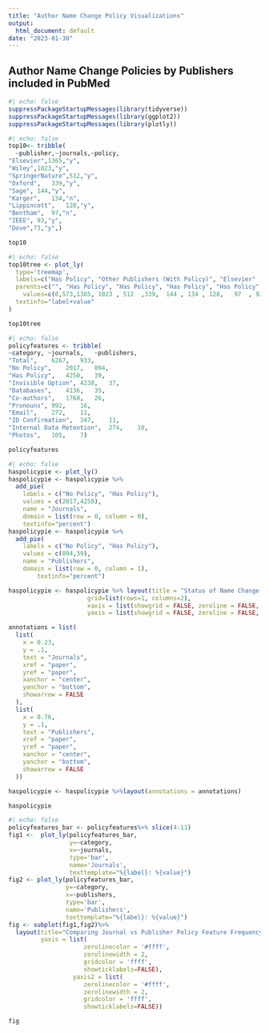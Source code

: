 ---
title: "Author Name Change Policy Visualizations"
output:
  html_document: default
date: "2023-01-30"
---

## Author Name Change Policies by Publishers included in PubMed

```{r}
#| echo: false
suppressPackageStartupMessages(library(tidyverse))
suppressPackageStartupMessages(library(ggplot2))
suppressPackageStartupMessages(library(plotly))
```

```{r}
#| echo: false
top10<- tribble(
  ~publisher,~journals,~policy,
"Elsevier",1365,"y",
"Wiley",1023,"y",
"SpringerNature",512,"y",
"Oxford",	339,"y",
"Sage",	144,"y",
"Karger",	134,"n",
"Lippincott",	128,"y",
"Bentham",	97,"n",
"IEEE",	93,"y",
"Dove",73,"y",)

top10
```

```{r}
#| echo: false
top10tree <- plot_ly(
  type='treemap',
  labels=c("Has Policy", "Other Publishers (With Policy)", "Elsevier" ,      "Wiley"    ,      "Springer Nature", "Oxford"     ,    "Sage"    ,       "Karger" ,     "Lippincott"  ,   "Bentham"    ,    "IEEE"     ,      "Dove"     ,      "Other Publishers (No Policy)", "No Policy"  ),
  parents=c("", "Has Policy", "Has Policy", "Has Policy", "Has Policy" ,"Has Policy", "Has Policy", "No Policy", "Has Policy" ,"No Policy" ,"Has Policy", "Has Policy", "No Policy",""),
    values=c(0,573,1365, 1023 , 512  ,339,  144 , 134 , 128,   97  , 93,   73,1786,0),
  textinfo="label+value"
)

top10tree
```

```{r}
#| echo: false
policyfeatures <- tribble(
~category, ~journals,	~publishers,
"Total",	6267,	933,
"No Policy",	2017,	894,
"Has Policy",	4250,	39,
"Invisible Option",	4238,	37,
"Databases",	4136,	35,
"Co-authors",	1768,	26,
"Pronouns",	992,	16,
"Email",	272,	11,
"ID Confirmation",	347,	11,
"Internal Data Retention",	274,	10,
"Photos",	105,	7)

policyfeatures

```

```{r}
#| echo: false
haspolicypie <- plot_ly()
haspolicypie <- haspolicypie %>%
  add_pie(
    labels = c("No Policy", "Has Policy"),
    values = c(2017,4250),
    name = "Journals",
    domain = list(row = 0, column = 0),
    textinfo="percent")
haspolicypie <- haspolicypie %>%
  add_pie(
    labels = c("No Policy", "Has Policy"),
    values = c(894,39),
    name = "Publishers",
    domain = list(row = 0, column = 1),
        textinfo="percent")

haspolicypie <- haspolicypie %>% layout(title = "Status of Name Change Policies <br> Applying to Journals and Corresponding Publishers <br> in PubMed", showlegend = T,
                      grid=list(rows=1, columns=2),
                      xaxis = list(showgrid = FALSE, zeroline = FALSE, showticklabels = FALSE),
                      yaxis = list(showgrid = FALSE, zeroline = FALSE, showticklabels = FALSE))

annotations = list( 
  list( 
    x = 0.23,  
    y = .1,  
    text = "Journals",  
    xref = "paper",  
    yref = "paper",  
    xanchor = "center",  
    yanchor = "bottom",  
    showarrow = FALSE 
  ),  
  list( 
    x = 0.76,  
    y = .1,  
    text = "Publishers",  
    xref = "paper",  
    yref = "paper",  
    xanchor = "center",  
    yanchor = "bottom",  
    showarrow = FALSE 
  ))

haspolicypie <- haspolicypie %>%layout(annotations = annotations) 

haspolicypie
```

```{r}
#| echo: false
policyfeatures_bar <- policyfeatures%>% slice(4:11)
fig1 <-  plot_ly(policyfeatures_bar,
                 y=~category,
                 x=~journals,
                 type='bar',
                 name='Journals',
                 texttemplate="%{label}: %{value}")
fig2 <- plot_ly(policyfeatures_bar,
                y=~category,
                x=~publishers,
                type='bar',
                name='Publishers',
                texttemplate="%{label}: %{value}")
fig <- subplot(fig1,fig2)%>%
  layout(title="Comparing Journal vs Publisher Policy Feature Frequency",
         yaxis = list(
                     zerolinecolor = '#ffff',
                     zerolinewidth = 2,
                     gridcolor = 'ffff',
                     showticklabels=FALSE),
                  yaxis2 = list(
                     zerolinecolor = '#ffff',
                     zerolinewidth = 2,
                     gridcolor = 'ffff',
                     showticklabels=FALSE))

fig
```
